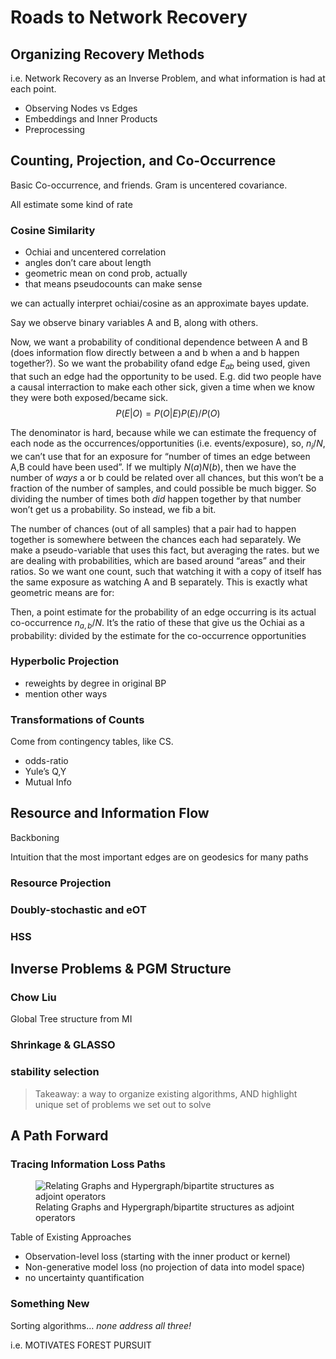# Roads to Network Recovery {#sec-lit-review}

## Organizing Recovery Methods

i.e. Network Recovery as an Inverse Problem, and what information is had at each point. 


- Observing Nodes vs Edges
- Embeddings and Inner Products
- Preprocessing


## Counting, Projection, and Co-Occurrence
Basic Co-occurrence, and friends.
Gram is uncentered covariance. 

All estimate some kind of rate

### Cosine Similarity {#sec-ochiai}

- Ochiai and uncentered correlation
- angles don't care about length
- geometric mean on cond prob, actually
- that means pseudocounts can make sense


we can actually interpret ochiai/cosine as an approximate bayes update. 

Say we observe binary variables A and B, along with others. 

Now, we want a probability of conditional dependence between A and B (does information flow directly between a and b when a and b happen together?). So we want the probability ofand edge $E_{ab}$ being used, given that such an edge had the opportunity to be used. E.g. did two people have a causal interraction to make each other sick, given a time when we know they were both exposed/became sick. 
$$P(E|O) = P(O|E)P(E)/P(O)$$

The denominator is hard, because while we can estimate the frequency of each node as the occurrences/opportunities (i.e. events/exposure), so, $n_i/N$, we can't use that for an exposure for "number of times an edge between A,B could have been used".
If we multiply $N(a)N(b)$, then we have the number of _ways_ a or b could be related over all chances, but this won't be a fraction of the number of samples, and could possible be much bigger.
So dividing the number of times both _did_ happen together by that number won't get us a probability.
So instead, we fib a bit. 

The number of chances (out of all samples) that a pair had to happen together is somewhere between the chances each had separately. We make a pseudo-variable that uses this fact, but averaging the rates. but we are dealing with probabilities, which are based around "areas" and their ratios. So we want one count, such that watching it with a copy of itself has the same exposure as watching A and B separately. This is exactly what geometric means are for: 


Then, a point estimate for the probability of an edge occurring is its actual co-occurrence $n_{a,b}/N$. It's the ratio of  these that give us the Ochiai as a probability: divided by the estimate for the co-occurrence opportunities

### Hyperbolic Projection

- reweights by degree in original BP
- mention other ways 

### Transformations of Counts

Come from contingency tables, like CS.

- odds-ratio
- Yule's Q,Y
- Mutual Info

## Resource and Information Flow

Backboning

Intuition that the most important edges are on geodesics for many paths

### Resource Projection

### Doubly-stochastic and eOT

### HSS

## Inverse Problems & PGM Structure

### Chow Liu
Global Tree structure from MI

### Shrinkage & GLASSO

### stability selection 

> Takeaway: a way to organize existing algorithms, AND highlight unique set of problems we set out to solve


## A Path Forward

### Tracing Information Loss Paths

![Relating Graphs and Hypergraph/bipartite structures as adjoint operators](../images/adjoint-cheatsheet.png)

Table of Existing Approaches  

- Observation-level loss (starting with the inner product or kernel)
- Non-generative model loss (no projection of data into model space)
- no uncertainty quantification 

### Something New

Sorting algorithms... _none address all three!_


i.e. MOTIVATES FOREST PURSUIT

